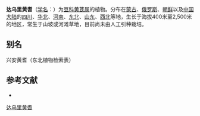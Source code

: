 {{Speciesbox
| name = 达乌里黄耆
| status = 
| status_system = 
| image =
| genus = Astragalus
| species = dahuricus
| authority = (Pall.) DC.
}}

'''达乌里黄耆'''（[[学名|学名]]：{{lang|la|''Astragalus dahuricus''}}）为[[豆科|豆科]][[黄芪属|黄芪属]]的植物。分布在[[蒙古|蒙古]]、[[俄罗斯|俄罗斯]]、[[朝鲜|朝鲜]]以及[[中国大陆|中国大陆]]的[[四川|四川]]、[[华北|华北]]、[[河南|河南]]、[[中国东北地区|东北]]、[[山东|山东]]、[[西北|西北]]等地，生长于海拔400米至2,500米的地区，常生于山坡或河滩草地，目前尚未由人工引种栽培。

== 别名 ==
兴安黄耆（东北植物检索表）

== 参考文献 ==
<div class="references-small">
* {{cite web| url =http://www.bioinfo.cn/db05/KmzwSpecies.php?action=view&id=15698| title =达乌里黄耆| work =《中国高等植物数据库全库》| publisher =中国科学院微生物研究所| author =昆明植物研究所| accessdate =2009-02-24| deadurl =yes| archiveurl =https://web.archive.org/web/20160305052849/http://www.bioinfo.cn/db05/KmzwSpecies.php?action=view&id=15698| archivedate =2016-03-05}}
</div>
{{Taxonbar|from=Q8207521}}

[[Category:黄芪属|达乌里黄耆]]


{{植物小作品}}